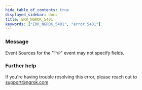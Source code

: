 ```yaml
---
hide_table_of_contents: true
displayed_sidebar: docs
title: ERR_NGROK_5401
keywords: ["ERR_NGROK_5401", "error 5401"]
---
```


### Message

Event Sources for the "`TYP`" event may not specify fields.

### Further help

If you're having trouble resolving this error, please reach out to [support@ngrok.com](mailto:support@ngrok.com?subject=Help%20with%20ERR_NGROK_5401)
